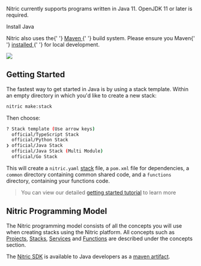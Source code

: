 <Box display="flex">
  <Box width={'75%'}>
    <p>
      Nitric currently supports programs written in Java 11. OpenJDK 11 or later
      is required.
    </p>
    <Box textAlign="center" mb={4}>
      <LinkButton
        variant="contained"
        href="https://openjdk.java.net/install/index.html"
        target="_blank"
      >
        Install Java
      </LinkButton>
    </Box>
    <p>
      Nitric also uses the{' '}
      <a href="http://maven.apache.org" target="_blank">
        Maven
      </a>{' '}
      build system. Please ensure you Maven{' '}
      <a href="http://maven.apache.org/install.html" target="_blank">
        installed
      </a>{' '}
      for local development.
    </p>
  </Box>
  <Box width={'25%'} mt={-8}>
    <img src="../assets/logos/java.png" height={150} />
  </Box>
</Box>

## Getting Started

The fastest way to get started in Java is by using a stack template. Within an empty directory in which you'd like to create a new stack:

```bash
nitric make:stack
```

Then choose:

```bash
? Stack template (Use arrow keys)
  official/TypeScript Stack
  official/Python Stack
❯ official/Java Stack
  official/Java Stack (Multi Module)
  official/Go Stack
```

This will create a `nitric.yaml` [stack](/docs/intro/concepts/stack) file, a `pom.xml` file for dependencies, a `common` directory containing common shared code, and a `functions` directory, containing your functions code.

> You can view our detailed [getting started tutorial](/docs/getting-started/multi-cloud) to learn more

## Nitric Programming Model

The Nitric programming model consists of all the concepts you will use when creating stacks using the Nitric platform.
All concepts such as [Projects](/docs/intro/concepts/projects), [Stacks](/docs/intro/concepts/stack), [Services](/docs/intro/concepts/services) and [Functions](/docs/intro/concepts/functions) are described under the concepts section.

The <a href="https://github.com/nitrictech/java-sdk" target="_blank">Nitric SDK</a> is available to Java developers as a <a href="https://search.maven.org/artifact/io.nitric/java-sdk" target="_blank">maven artifact</a>.
